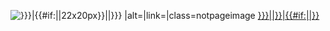 <span class="flagicon">[[File:{{{flag alias-{{{variant}}}|{{{flag alias}}}}}}|{{#if:{{{size|}}}|{{{size}}}|22x20px}}|{{{border-{{{variant}}}|{{{border|border}}}}}} |alt=|link=|class=notpageimage]]&nbsp;</span>[[{{#if:{{{link|}}}|{{{link}}}|{{{alias}}}}}|{{#if:{{{name|}}}|{{{name}}}|{{{alias}}}}}]]<noinclude>{{documentation}}</noinclude>